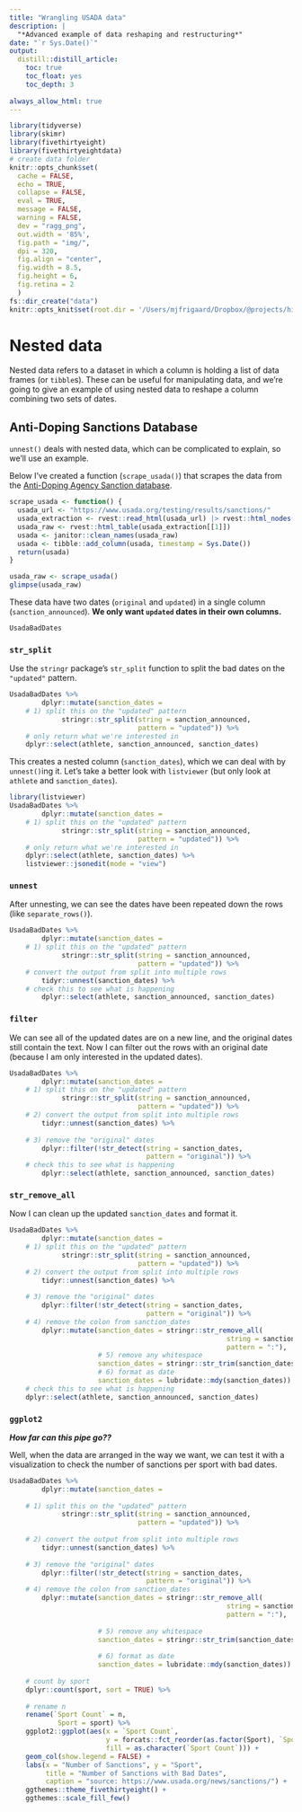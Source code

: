 ```yaml
---
title: "Wrangling USADA data"
description: |
  "*Advanced example of data reshaping and restructuring*"
date: "`r Sys.Date()`"
output:
  distill::distill_article:
    toc: true
    toc_float: yes
    toc_depth: 3
    
always_allow_html: true
---
```


```r
library(tidyverse)
library(skimr)
library(fivethirtyeight)
library(fivethirtyeightdata)
# create data folder
knitr::opts_chunk$set(
  cache = FALSE,
  echo = TRUE,
  collapse = FALSE,
  eval = TRUE,
  message = FALSE,
  warning = FALSE,
  dev = "ragg_png",
  out.width = '85%',
  fig.path = "img/",
  dpi = 320,
  fig.align = "center",
  fig.width = 8.5,
  fig.height = 6,
  fig.retina = 2
  )
fs::dir_create("data")
knitr::opts_knit$set(root.dir = '/Users/mjfrigaard/Dropbox/@projects/high-priority/@data-journalism/course-website/FA22-JOUR301/drafts/reshape-join/')
```


# Nested data

Nested data refers to a dataset in which a column is holding a list of data frames (or `tibble`s). These can be useful for manipulating data, and we're going to give an example of using nested data to reshape a column combining two sets of dates.

## Anti-Doping Sanctions Database

`unnest()` deals with nested data, which can be complicated to explain, so we'll use an example. 

Below I've created a function (`scrape_usada()`) that scrapes the data from the [Anti-Doping Agency Sanction database](https://www.usada.org/news/sanctions/). 

```r
scrape_usada <- function() {
  usada_url <- "https://www.usada.org/testing/results/sanctions/"
  usada_extraction <- rvest::read_html(usada_url) |> rvest::html_nodes("table")
  usada_raw <- rvest::html_table(usada_extraction[[1]])
  usada <- janitor::clean_names(usada_raw)
  usada <- tibble::add_column(usada, timestamp = Sys.Date())
  return(usada)
}
```

```r
usada_raw <- scrape_usada()
glimpse(usada_raw)
```

These data have two dates (`original` and `updated`) in a single column (`sanction_announced`). **We only want `updated` dates in their own columns.**

```r
UsadaBadDates
```

### `str_split` 

Use the `stringr` package's `str_split` function to split the bad dates on the `"updated"` pattern. 

```r
UsadaBadDates %>%
        dplyr::mutate(sanction_dates = 
    # 1) split this on the "updated" pattern
             stringr::str_split(string = sanction_announced, 
                                pattern = "updated")) %>% 
    # only return what we're interested in 
    dplyr::select(athlete, sanction_announced, sanction_dates)
```

This creates a nested column (`sanction_dates`), which we can deal with by `unnest()`ing it. Let's take a better look with `listviewer` (but only look at `athlete` and `sanction_dates`).

```r
library(listviewer)
UsadaBadDates %>%
        dplyr::mutate(sanction_dates = 
    # 1) split this on the "updated" pattern
             stringr::str_split(string = sanction_announced, 
                                pattern = "updated")) %>% 
    # only return what we're interested in 
    dplyr::select(athlete, sanction_dates) %>% 
    listviewer::jsonedit(mode = "view")
```


### `unnest`

After unnesting, we can see the dates have been repeated down the rows (like `separate_rows()`).

```r
UsadaBadDates %>%
        dplyr::mutate(sanction_dates = 
    # 1) split this on the "updated" pattern
             stringr::str_split(string = sanction_announced, 
                                pattern = "updated")) %>% 
    # convert the output from split into multiple rows
        tidyr::unnest(sanction_dates) %>% 
    # check this to see what is happening 
        dplyr::select(athlete, sanction_announced, sanction_dates)
```

### `filter` 

We can see all of the updated dates are on a new line, and the original dates still contain the text. Now I can filter out the rows with an original date (because I am only interested in the updated dates).

```r
UsadaBadDates %>%
        dplyr::mutate(sanction_dates = 
    # 1) split this on the "updated" pattern
             stringr::str_split(string = sanction_announced, 
                                pattern = "updated")) %>% 
    # 2) convert the output from split into multiple rows
        tidyr::unnest(sanction_dates) %>% 
    
    # 3) remove the "original" dates 
        dplyr::filter(!str_detect(string = sanction_dates, 
                                  pattern = "original")) %>% 
    # check this to see what is happening 
        dplyr::select(athlete, sanction_announced, sanction_dates)
```

### `str_remove_all`

Now I can clean up the updated `sanction_dates` and format it. 

```r
UsadaBadDates %>%
        dplyr::mutate(sanction_dates = 
    # 1) split this on the "updated" pattern
             stringr::str_split(string = sanction_announced, 
                                pattern = "updated")) %>% 
    # 2) convert the output from split into multiple rows
        tidyr::unnest(sanction_dates) %>% 
    
    # 3) remove the "original" dates 
        dplyr::filter(!str_detect(string = sanction_dates, 
                                  pattern = "original")) %>% 
    # 4) remove the colon from sanction_dates
        dplyr::mutate(sanction_dates = stringr::str_remove_all(
                                                      string = sanction_dates,
                                                      pattern = ":"),
                      # 5) remove any whitespace
                      sanction_dates = stringr::str_trim(sanction_dates),
                      # 6) format as date
                      sanction_dates = lubridate::mdy(sanction_dates)) %>%
    # check this to see what is happening 
    dplyr::select(athlete, sanction_announced, sanction_dates)
```


### `ggplot2`

***How far can this pipe go??***

Well, when the data are arranged in the way we want, we can test it with a visualization to check the number of sanctions per sport with bad dates. 

```r
UsadaBadDates %>%
        dplyr::mutate(sanction_dates = 
                        
    # 1) split this on the "updated" pattern
             stringr::str_split(string = sanction_announced, 
                                pattern = "updated")) %>% 
  
    # 2) convert the output from split into multiple rows
        tidyr::unnest(sanction_dates) %>% 
  
    # 3) remove the "original" dates 
        dplyr::filter(!str_detect(string = sanction_dates, 
                                  pattern = "original")) %>% 
    # 4) remove the colon from sanction_dates
        dplyr::mutate(sanction_dates = stringr::str_remove_all(
                                                      string = sanction_dates,
                                                      pattern = ":"),
                      
                      # 5) remove any whitespace
                      sanction_dates = stringr::str_trim(sanction_dates),
                      
                      # 6) format as date
                      sanction_dates = lubridate::mdy(sanction_dates)) %>% 
  
    # count by sport
    dplyr::count(sport, sort = TRUE) %>% 
  
    # rename n 
    rename(`Sport Count` = n,
            Sport = sport) %>% 
    ggplot2::ggplot(aes(x = `Sport Count`, 
                        y = forcats::fct_reorder(as.factor(Sport), `Sport Count`), 
                        fill = as.character(`Sport Count`))) + 
    geom_col(show.legend = FALSE) + 
    labs(x = "Number of Sanctions", y = "Sport",
         title = "Number of Sanctions with Bad Dates",
         caption = "source: https://www.usada.org/news/sanctions/") + 
    ggthemes::theme_fivethirtyeight() + 
    ggthemes::scale_fill_few()
```


